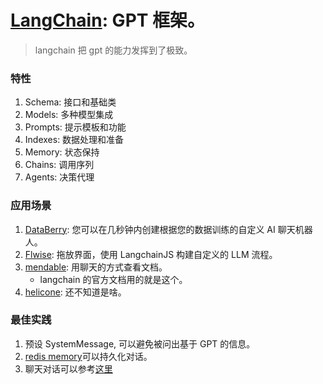 # [LangChain](https://js.langchain.com/docs/): GPT 框架。 <Badge github="https://github.com/hwchase17/langchainjs" />

> langchain 把 gpt 的能力发挥到了极致。

### 特性

1. Schema: 接口和基础类
2. Models: 多种模型集成
3. Prompts: 提示模板和功能
4. Indexes: 数据处理和准备
5. Memory: 状态保持
6. Chains: 调用序列
7. Agents: 决策代理

### 应用场景

1. [DataBerry](https://www.databerry.ai/): 您可以在几秒钟内创建根据您的数据训练的自定义 AI 聊天机器人。 <Badge github="https://github.com/gmpetrov/databerry" />
2. [Flwise](flowiseai.com): 拖放界面，使用 LangchainJS 构建自定义的 LLM 流程。<Badge github="https://github.com/FlowiseAI/Flowise" />
3. [mendable](https://www.mendable.ai/): 用聊天的方式查看文档。
   - langchain 的官方文档用的就是这个。
4. [helicone](https://github.com/Helicone/helicone): 还不知道是啥。

### 最佳实践

1. 预设 SystemMessage, 可以避免被问出基于 GPT 的信息。
2. [redis memory](https://js.langchain.com/docs/modules/memory/examples/redis)可以持久化对话。
3. 聊天对话可以参考[这里](https://js.langchain.com/docs/modules/memory/examples/buffer_memory_chat)
